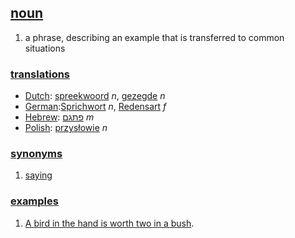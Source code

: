 ==[[noun]]==
# a phrase, describing an example that is transferred to common situations

===[[translation]]s===
*[[Dutch]]: [[spreekwoord]] ''n'', [[gezegde]] ''n''
*[[German]]:[[Sprichwort]] ''n'', [[Redensart]] ''f''
*[[Hebrew]]: [[פתגם]] ''m''
*[[Polish]]: [[przysłowie]] ''n''

===[[synonym]]s===
# [[saying]]

===[[example]]s===
# [[A bird in the hand is worth two in a bush]].